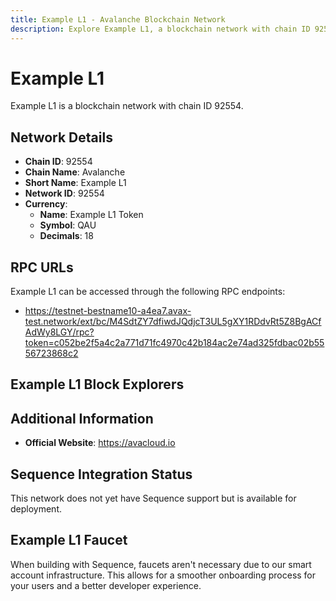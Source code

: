 ```yaml
--- 
title: Example L1 - Avalanche Blockchain Network
description: Explore Example L1, a blockchain network with chain ID 92554. Learn about its native currency, Example L1 Token, and how to interact with the network.
---
```


# Example L1

Example L1 is a blockchain network with chain ID 92554.

## Network Details

- **Chain ID**: 92554
- **Chain Name**: Avalanche
- **Short Name**: Example L1
- **Network ID**: 92554
- **Currency**: 
  - **Name**: Example L1 Token
  - **Symbol**: QAU
  - **Decimals**: 18

## RPC URLs

Example L1 can be accessed through the following RPC endpoints:

- https://testnet-bestname10-a4ea7.avax-test.network/ext/bc/M4SdtZY7dfiwdJQdjcT3UL5gXY1RDdvRt5Z8BgACfAdWy8LGY/rpc?token=c052be2f5a4c2a771d71fc4970c42b184ac2e74ad325fdbac02b5556723868c2

## Example L1 Block Explorers



## Additional Information

- **Official Website**: https://avacloud.io

## Sequence Integration Status

This network does not yet have Sequence support but is available for deployment.

## Example L1 Faucet

When building with Sequence, faucets aren't necessary due to our smart account infrastructure. This allows for a smoother onboarding process for your users and a better developer experience.
